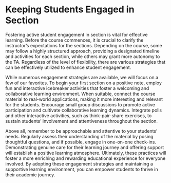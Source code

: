 # Keeping Students Engaged in Section

Fostering active student engagement in section is vital for effective learning.  Before the course commences, it is crucial to clarify the instructor’s expectations for the sections.  Depending on the course, some may follow a highly structured approach, providing a designated timeline and activities for each section, while others may grant more autonomy to the TA.  Regardless of the level of flexibility, there are various strategies that can be effectively utilized to enhance student engagement.

While numerous engagement strategies are available, we will focus on a few of our favorites.  To begin your first section on a positive note, employ fun and interactive icebreaker activities that foster a welcoming and collaborative learning environment.  When suitable, connect the course material to real-world applications, making it more interesting and relevant for the students.  Encourage small group discussions to promote active participation and cultivate collaborative learning dynamics.  Integrate polls and other interactive activities, such as think-pair-share exercises, to sustain students’ involvement and attentiveness throughout the section.

Above all, remember to be approachable and attentive to your students’ needs.  Regularly assess their understanding of the material by posing thoughtful questions, and if possible, engage in one-on-one check-ins.  Demonstrating genuine care for their learning journey and offering support will establish a positive learning atmosphere.  Ultimately, these practices will foster a more enriching and rewarding educational experience for everyone involved.  By adopting these engagement strategies and maintaining a supportive learning environment, you can empower students to thrive in their academic journey.
